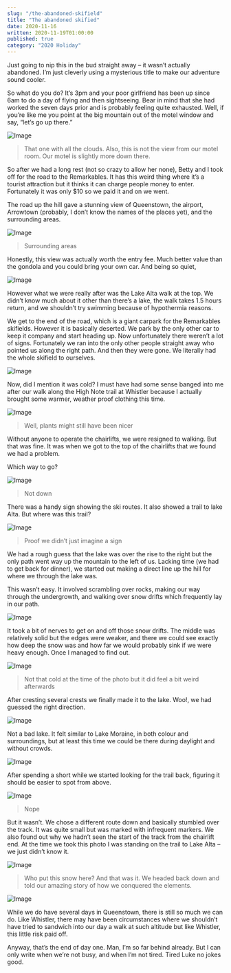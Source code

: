 ```yaml
---
slug: "/the-abandoned-skifield"
title: "The abandoned skified"
date: 2020-11-16
written: 2020-11-19T01:00:00
published: true
category: "2020 Holiday"
---
```


Just going to nip this in the bud straight away – it wasn’t actually abandoned. I’m just cleverly using a mysterious title to make our adventure sound cooler.

So what do you do? It’s 3pm and your poor girlfriend has been up since 6am to do a day of flying and then sightseeing. Bear in mind that she had worked the seven days prior and is probably feeling quite exhausted. Well, if you’re like me you point at the big mountain out of the motel window and say, “let’s go up there.”

![Image](img_20201116_121922.jpg)

> That one with all the clouds. Also, this is not the view from our motel room. Our motel is slightly more down there.

So after we had a long rest (not so crazy to allow her none), Betty and I took off for the road to the Remarkables. It has this weird thing where it’s a tourist attraction but it thinks it can charge people money to enter. Fortunately it was only $10 so we paid it and on we went.

The road up the hill gave a stunning view of Queenstown, the airport, Arrowtown (probably, I don’t know the names of the places yet), and the surrounding areas.

![Image](img_20201116_170610.jpg)

> Surrounding areas

Honestly, this view was actually worth the entry fee. Much better value than the gondola and you could bring your own car. And being so quiet,

![Image](img_20201116_184952.jpg)

However what we were really after was the Lake Alta walk at the top. We didn’t know much about it other than there’s a lake, the walk takes 1.5 hours return, and we shouldn’t try swimming because of hypothermia reasons.

We get to the end of the road, which is a giant carpark for the Remarkables skifields. However it is basically deserted. We park by the only other car to keep it company and start heading up. Now unfortunately there weren’t a lot of signs. Fortunately we ran into the only other people straight away who pointed us along the right path. And then they were gone. We literally had the whole skifield to ourselves.

![Image](img_20201116_172459.jpg)

Now, did I mention it was cold? I must have had some sense banged into me after our walk along the High Note trail at Whistler because I actually brought some warmer, weather proof clothing this time.

![Image](img_20201116_173246.jpg)

> Well, plants might still have been nicer

Without anyone to operate the chairlifts, we were resigned to walking. But that was fine. It was when we got to the top of the chairlifts that we found we had a problem.

Which way to go?

![Image](img_20201116_174416.jpg)

> Not down

There was a handy sign showing the ski routes. It also showed a trail to lake Alta. But where was this trail?

![Image](img_20201116_174130.jpg)

> Proof we didn’t just imagine a sign

We had a rough guess that the lake was over the rise to the right but the only path went way up the mountain to the left of us. Lacking time (we had to get back for dinner), we started out making a direct line up the hill for where we through the lake was.

This wasn’t easy. It involved scrambling over rocks, making our way through the undergrowth, and walking over snow drifts which frequently lay in our path.

![Image](img_20201116_174928.jpg)

It took a bit of nerves to get on and off those snow drifts. The middle was relatively solid but the edges were weaker, and there we could see exactly how deep the snow was and how far we would probably sink if we were heavy enough. Once I managed to find out.

![Image](img_20201116_180031.jpg)

> Not that cold at the time of the photo but it did feel a bit weird afterwards

After cresting several crests we finally made it to the lake. Woo\!, we had guessed the right direction.

![Image](img_20201116_181040.jpg)

Not a bad lake. It felt similar to Lake Moraine, in both colour and surroundings, but at least this time we could be there during daylight and without crowds.

![Image](img_20201116_180558.jpg)

After spending a short while we started looking for the trail back, figuring it should be easier to spot from above.

![Image](img_20201116_181828.jpg)

> Nope

But it wasn’t. We chose a different route down and basically stumbled over the track. It was quite small but was marked with infrequent markers. We also found out why we hadn’t seen the start of the track from the chairlift end. At the time we took this photo I was standing on the trail to Lake Alta – we just didn’t know it.

![Image](img_20201116_173945.jpg)

> Who put this snow here?
And that was it. We headed back down and told our amazing story of how we conquered the elements.

![Image](img_20201116_182005.jpg)

While we do have several days in Queenstown, there is still so much we can do. Like Whistler, there may have been circumstances where we shouldn’t have tried to sandwich into our day a walk at such altitude but like Whistler, this little risk paid off.

Anyway, that’s the end of day one. Man, I’m so far behind already. But I can only write when we’re not busy, and when I’m not tired. Tired Luke no jokes good.
